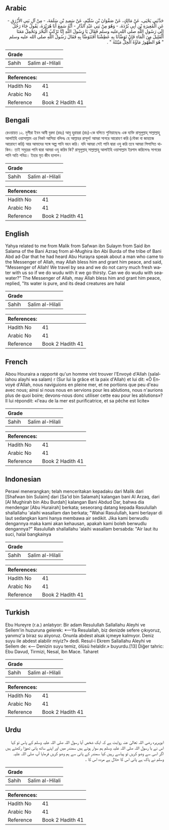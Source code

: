 ## Arabic


<div dir="rtl" lang="ar" style={{fontSize:'larger',backgroundColor:'#f8f9fa',padding:20}}>
حَدَّثَنِي يَحْيَى، عَنْ مَالِكٍ، عَنْ صَفْوَانَ بْنِ سُلَيْمٍ، عَنْ سَعِيدِ بْنِ سَلَمَةَ، - مِنْ آلِ بَنِي الأَزْرَقِ - عَنِ الْمُغِيرَةِ بْنِ أَبِي بُرْدَةَ، - وَهُوَ مِنْ بَنِي عَبْدِ الدَّارِ - أَنَّهُ سَمِعَ أَبَا هُرَيْرَةَ، يَقُولُ جَاءَ رَجُلٌ إِلَى رَسُولِ اللَّهِ صلى الله عليه وسلم فَقَالَ يَا رَسُولَ اللَّهِ إِنَّا نَرْكَبُ الْبَحْرَ وَنَحْمِلُ مَعَنَا الْقَلِيلَ مِنَ الْمَاءِ فَإِنْ تَوَضَّأْنَا بِهِ عَطِشْنَا أَفَنَتَوَضَّأُ بِهِ فَقَالَ رَسُولُ اللَّهِ صلى الله عليه وسلم ‏ "‏ هُوَ الطَّهُورُ مَاؤُهُ الْحِلُّ مَيْتَتُهُ ‏"‏ ‏.‏
</div>
<div style={{backgroundColor:'#f8f9fa',padding:20, marginBottom: 10}}><table> <thead> <tr> <th>Grade</th> <th></th> </tr> </thead> <tbody> <tr><td>Sahih</td><td>Salim al-Hilali</td></tr></tbody></table><table> <thead> <tr> <th>References:</th> <th></th> </tr> </thead> <tbody><tr><td>Hadith No</td><td>41</td></tr><tr><td>Arabic No</td><td>41</td></tr><tr><td>Reference</td><td>Book 2 Hadith 41</td></tr></tbody></table></div>

## Bengali


<div dir="ltr" lang="bn" style={{fontSize:'larger',backgroundColor:'#f8f9fa',padding:20}}>
রেওয়ায়ত ১২. মুগীরা ইবন আবী বুরদা (রহঃ) আবু হুরায়রা (রাঃ)-কে বলিতে শুনিয়াছেনঃ এক ব্যক্তি রাসূলুল্লাহ্ সাল্লাল্লাহু আলাইহি ওয়াসাল্লাম এর নিকট আসিয়া বলিলঃ হে আল্লাহর রাসূল! আমরা সাগরে আরোহণ করি (নৌকা বা জাহাজে আরোহণ করি) আর আমাদের সঙ্গে অল্প পানি বহন করি। যদি আমরা সেই পানি দ্বারা ওযু করি তবে আমরা পিপাসিত থাকিব। তাই সমুদ্রের পানি দ্বারা আমরা ওযু করিব কি? রাসূলুল্লাহ্ সাল্লাল্লাহু আলাইহি ওয়াসাল্লাম ইরশাদ করিলেনঃ সাগরের পানি অতি পবিত্র। ইহার মৃত জীব হালাল।
</div>
<div style={{backgroundColor:'#f8f9fa',padding:20, marginBottom: 10}}><table> <thead> <tr> <th>Grade</th> <th></th> </tr> </thead> <tbody> <tr><td>Sahih</td><td>Salim al-Hilali</td></tr></tbody></table><table> <thead> <tr> <th>References:</th> <th></th> </tr> </thead> <tbody><tr><td>Hadith No</td><td>41</td></tr><tr><td>Arabic No</td><td>41</td></tr><tr><td>Reference</td><td>Book 2 Hadith 41</td></tr></tbody></table></div>

## English


<div dir="ltr" lang="en" style={{fontSize:'larger',backgroundColor:'#f8f9fa',padding:20}}>
Yahya related to me from Malik from Safwan ibn Sulaym from Said ibn Salama of the Bani Azraq from al-Mughira ibn Abi Burda of the tribe of Bani Abd ad-Dar that he had heard Abu Hurayra speak about a man who came to the Messenger of Allah, may Allah bless him and grant him peace, and said, "Messenger of Allah! We travel by sea and we do not carry much fresh water with us so if we do wudu with it we go thirsty. Can we do wudu with seawater?" The Messenger of Allah, may Allah bless him and grant him peace, replied, "lts water is pure, and its dead creatures are halal
</div>
<div style={{backgroundColor:'#f8f9fa',padding:20, marginBottom: 10}}><table> <thead> <tr> <th>Grade</th> <th></th> </tr> </thead> <tbody> <tr><td>Sahih</td><td>Salim al-Hilali</td></tr></tbody></table><table> <thead> <tr> <th>References:</th> <th></th> </tr> </thead> <tbody><tr><td>Hadith No</td><td>41</td></tr><tr><td>Arabic No</td><td>41</td></tr><tr><td>Reference</td><td>Book 2 Hadith 41</td></tr></tbody></table></div>

## French


<div dir="ltr" lang="fr" style={{fontSize:'larger',backgroundColor:'#f8f9fa',padding:20}}>
Abou Houraira a rapporté qu'un homme vint trouver l'Envoyé d'Allah (salallahou alayhi wa salam) r (Sur lui la grâce et la paix d'Allah) et lui dit: «Ô Envoyé d'Allah, nous naviguions en pleine mer, et ne portions que peu d'eau avec nous; ainsi si nous nous en servions pour les ablutions, nous n'aurions plus de quoi boire; devons-nous donc utiliser cette eau pour les ablutions»? Il lui répondit: «l'eau de la mer est purificatrice, et sa pêche est licite»
</div>
<div style={{backgroundColor:'#f8f9fa',padding:20, marginBottom: 10}}><table> <thead> <tr> <th>Grade</th> <th></th> </tr> </thead> <tbody> <tr><td>Sahih</td><td>Salim al-Hilali</td></tr></tbody></table><table> <thead> <tr> <th>References:</th> <th></th> </tr> </thead> <tbody><tr><td>Hadith No</td><td>41</td></tr><tr><td>Arabic No</td><td>41</td></tr><tr><td>Reference</td><td>Book 2 Hadith 41</td></tr></tbody></table></div>

## Indonesian


<div dir="ltr" lang="id" style={{fontSize:'larger',backgroundColor:'#f8f9fa',padding:20}}>
Perawi menerangkan; telah menceritakan kepadaku dari Malik dari [Shafwan bin Sulaim] dari [Sa'id bin Salamah] kalangan bani Al Arzaq, dari [Al Mughirah bin Abu Burdah] kalangan Bani Abdud Dar, bahwa dia mendengar [Abu Hurairah] berkata; seseorang datang kepada Rasulullah shallallahu 'alaihi wasallam dan berkata; "Wahai Rasulullah, kami berlayar di laut sedangkan kami hanya membawa air sedikit. Jika kami berwudlu dengannya maka kami akan kehausan, apakah kami boleh berwudlu dengannya?" Rasulullah shallallahu 'alaihi wasallam bersabda: "Air laut itu suci, halal bangkainya
</div>
<div style={{backgroundColor:'#f8f9fa',padding:20, marginBottom: 10}}><table> <thead> <tr> <th>Grade</th> <th></th> </tr> </thead> <tbody> <tr><td>Sahih</td><td>Salim al-Hilali</td></tr></tbody></table><table> <thead> <tr> <th>References:</th> <th></th> </tr> </thead> <tbody><tr><td>Hadith No</td><td>41</td></tr><tr><td>Arabic No</td><td>41</td></tr><tr><td>Reference</td><td>Book 2 Hadith 41</td></tr></tbody></table></div>

## Turkish


<div dir="ltr" lang="tr" style={{fontSize:'larger',backgroundColor:'#f8f9fa',padding:20}}>
Ebu Hureyre (r.a.) anlatıyor: Bir adam Resulullah Sallallahu Aleyhi ve Sellem'in huzuruna gelerek: *—Ya Resulallah, biz denizde sefere çıkıyoruz, yanımız'a biraz su alıyoruz. Onunla abdest alsak içmeye kalmıyor. Deniz suyu ile abdest alabilir miyiz?» dedi. Resul-i Ekrem Sallallahu Aleyhi ve Sellem de: «— Denizin suyu temiz, ölüsü helaldir.» buyurdu.[13] Diğer tahric: Ebu Davud, Tirmizi, Nesaî, îbn Mace. Taharet
</div>
<div style={{backgroundColor:'#f8f9fa',padding:20, marginBottom: 10}}><table> <thead> <tr> <th>Grade</th> <th></th> </tr> </thead> <tbody> <tr><td>Sahih</td><td>Salim al-Hilali</td></tr></tbody></table><table> <thead> <tr> <th>References:</th> <th></th> </tr> </thead> <tbody><tr><td>Hadith No</td><td>41</td></tr><tr><td>Arabic No</td><td>41</td></tr><tr><td>Reference</td><td>Book 2 Hadith 41</td></tr></tbody></table></div>

## Urdu


<div dir="rtl" lang="ur" style={{fontSize:'larger',backgroundColor:'#f8f9fa',padding:20}}>
ابوہریرہ رضی اللہ تعالیٰ عنہ روایت ہے کہ ایک شخص آیا رسول اللہ صلی اللہ علیہ وسلم کے پاس تو کہا اس نے یا رسول اللہ صلی اللہ علیہ وسلم ہم سوار ہوتے ہیں سمندر میں اور اپنے ساتھ پانی تھوڑا رکھتے ہیں اگر اسی سے وضو کریں تو پیاسے رہیں کیا سمندر کے پانی سے ہم وضو کریں فرمایا آپ صلی اللہ علیہ وسلم نے پاک ہے پانی اس کا حلال ہے مردہ اس کا ۔
</div>
<div style={{backgroundColor:'#f8f9fa',padding:20, marginBottom: 10}}><table> <thead> <tr> <th>Grade</th> <th></th> </tr> </thead> <tbody> <tr><td>Sahih</td><td>Salim al-Hilali</td></tr></tbody></table><table> <thead> <tr> <th>References:</th> <th></th> </tr> </thead> <tbody><tr><td>Hadith No</td><td>41</td></tr><tr><td>Arabic No</td><td>41</td></tr><tr><td>Reference</td><td>Book 2 Hadith 41</td></tr></tbody></table></div>